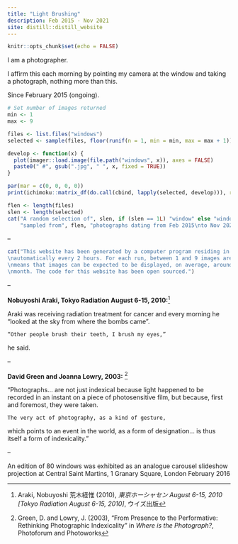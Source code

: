 ```yaml
---
title: "Light Brushing"
description: Feb 2015 - Nov 2021
site: distill::distill_website
---
```


```r
knitr::opts_chunk$set(echo = FALSE)
```

I am a photographer.

I affirm this each morning by pointing my camera at the window and taking a photograph, nothing more than this.

Since February 2015 (ongoing).

```r
# Set number of images returned
min <- 1
max <- 9

```

```r

files <- list.files("windows")
selected <- sample(files, floor(runif(n = 1, min = min, max = max + 1)))

develop <- function(x) {
  plot(imager::load.image(file.path("windows", x)), axes = FALSE)
  paste0(" #", gsub(".jpg", " ", x, fixed = TRUE))
}

par(mar = c(0, 0, 0, 0))
print(ichimoku::matrix_df(do.call(cbind, lapply(selected, develop))), row.names = FALSE)

```

```r

flen <- length(files)
slen <- length(selected)
cat("A random selection of", slen, if (slen == 1L) "window" else "windows",
    "sampled from", flen, "photographs dating from Feb 2015\nto Nov 2021.")

```

--

```r

cat("This website has been generated by a computer program residing in the cloud, running
\nautomatically every 2 hours. For each run, between 1 and 9 images are selected. This
\nmeans that images can be expected to be displayed, on average, around once every
\nmonth. The code for this website has been open sourced.")

```

--

**Nobuyoshi Araki, Tokyo Radiation August 6-15, 2010:**^[Araki, Nobuyoshi 荒木経惟 (2010), *東京ホーシャセン August 6-15, 2010 [Tokyo Radiation August 6-15, 2010]*, ウイズ出版]

Araki was receiving radiation treatment for cancer and every morning he “looked at the sky from where the bombs came”.

    “Other people brush their teeth, I brush my eyes,”

he said.

--

**David Green and Joanna Lowry, 2003:** ^[Green, D. and Lowry, J. (2003), "From Presence to the Performative: Rethinking Photographic Indexicality" in *Where is the Photograph?*, Photoforum and Photoworks]

“Photographs... are not just indexical because light happened to be recorded in an instant on a piece of photosensitive film, but because, first and foremost, they were taken.

    The very act of photography, as a kind of gesture,

which points to an event in the world, as a form of designation... is thus itself a form of indexicality.”

--

An edition of 80 windows was exhibited as an analogue carousel slideshow projection at Central Saint Martins, 1 Granary Square, London February 2016

